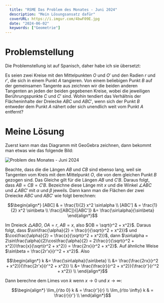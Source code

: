 ```yaml
---
  title: "RSME Das Problem des Monates - Juni 2024"
  description: "Mein Lösungsansatz dafür"
  coverURL: https://i.imgur.com/4bwF09E.jpg
  date: "2024-06-02"
  keywords: ["Geometrie"]
---
```


# Problemstellung

Die Problemstellung ist auf Spanisch, daher habe ich sie übersetzt:

Es seien zwei Kreise mit den Mittelpunkten $O$ und $O'$ und den Radien $r$ und $r'$, die sich in einem Punkt $A$ tangieren. Von einem beliebigen Punkt $B$ auf der gemeinsamen Tangente aus zeichnen wir die beiden anderen Tangenten an jeden der beiden gegebenen Kreise, wobei die jeweiligen Berührungspunkte $C$ und $C'$ sind. Wohin tendiert das Verhältnis der Flächeninhalte der Dreiecke $ABC$ und $ABC'$, wenn sich der Punkt $B$ entweder dem Punkt $A$ nähert oder sich unendlich weit vom Punkt $A$ entfernt?

# Meine Lösung

Zuerst kann man das Diagramm mit GeoGebra zeichnen, dann bekommt man etwas wie das folgende Bild:

<Img
  src="https://i.imgur.com/4bwF09E.jpg"
  alt="Problem des Monates - Juni 2024"
  width={1200}
  height={800}
/>

Beachte, dass die die Längen $AB$ und $CB$ sind ebenso lang, weil sie Tangenten vom Kreis mit dem Mittelpunkt $O$, die von dem gleichen Punkt $B$ gezogen sind. Das Gleiche gilt für die Längen $AB$ und $C'B$. Daraus folgt, dass $AB = CB = C'B$. Bezeichne diese Länge mit $x$ und die Winkel $\angle ABC$ und $\angle ABC'$ mit $\alpha$ und $\beta$ jeweils. Dann kann man die Flächen der zwei Dreiecke $ABC$ und $ABC'$ wie folgt berechnen:

```math
\begin{align*}
  [ABC]  & = \frac{1}{2} x^2 \sin\alpha \\
  [ABC'] & = \frac{1}{2} x^2 \sin\beta  \\
  \frac{[ABC]}{[ABC']} &= \frac{\sin\alpha}{\sin\beta}
\end{align*}
```

Im Dreieck $\triangle ABO$, $OA = r$, $AB = x$, also $OB = \sqrt{r^2 + x^2}$. Daraus folgt, dass $\sin\frac{\alpha}{2} = \frac{r}{\sqrt{r^2 + x^2}}$ und $\cos\frac{\alpha}{2} = \frac{x}{\sqrt{r^2 + x^2}}$, dann $\sin\alpha = 2\sin\frac{\alpha}{2}\cos\frac{\alpha}{2} = 2\frac{r}{\sqrt{r^2 + x^2}}\frac{x}{\sqrt{r^2 + x^2}} = \frac{2rx}{r^2 + x^2}$. Auf ähnliche Weise $\sin\beta = \frac{2r'x}{r'^2 + x^2}$. Also

```math
\begin{align*}
k &= \frac{\sin\alpha}{\sin\beta} \\
  &= \frac{\frac{2rx}{r^2 + x^2}}{\frac{2r'x}{r'^2 + x^2}} \\
  &= \frac{\frac{r}{r^2 + x^2}}{\frac{r'}{r'^2 + x^2}} \\

\end{align*}
```

Dann berechne dem Limes von $k$ wenn $x \to 0$ und $x \to \infty$:

```math
\begin{align*}
  \lim_{r\to 0} k      & = \frac{r'}{r} \\
  \lim_{r\to \infty} k & = \frac{r}{r'} \\
\end{align*}
```
